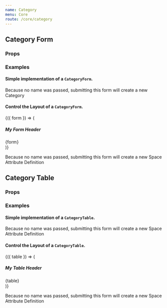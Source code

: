 ```yaml
---
name: Category
menu: Core
route: /core/category
---
```



## Category Form

### Props

<Props of={CategoryForm} />

### Examples

#### Simple implementation of a `CategoryForm`.

<Playground>
  <CategoryForm kappSlug="services" />
</Playground>

Because no name was passed, submitting this form will create a new Category

#### Control the Layout of a `CategoryForm`.

<Playground>
  <CategoryForm kappSlug="services">
    {({ form }) => (
      <div>
        <h5>My Form Header</h5>
        {form}
      </div>
    )}
  </CategoryForm>
</Playground>

Because no name was passed, submitting this form will create a new Space Attribute Definition

## Category Table

### Props

<Props of={CategoryTable} />

### Examples

#### Simple implementation of a `CategoryTable`.

Because no name was passed, submitting this form will create a new Space Attribute Definition

#### Control the Layout of a `CategoryTable`.

<Playground>
  <CategoryTable columnSet={['name', 'slug']} kappSlug="services">
    {({ table }) => (
      <div>
        <h5>My Table Header</h5>
        {table}
      </div>
    )}
  </CategoryTable>
</Playground>

Because no name was passed, submitting this form will create a new Space Attribute Definition
